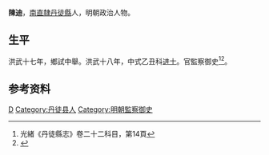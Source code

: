 {{Otheruses|other=名为陈迪的其他人物|陈迪}}
{{明清人物信息框
| 姓名 = 陳迪
| 原名 =
| 圖片名稱= 
| 圖片大小 =
| 圖片說明 = 
| 最高職務 =
| 國家 = 大明 
| 爵位 =
| 籍貫 = [[南直隸|南直隸]][[丹徒縣|丹徒縣]]
| 族裔 = 
| 旗籍 = 
| 字號 = 
| 諡號 =
| 出生日期 = 
| 出生地點 =
| 逝世日期 = 
| 逝世地點 =
| 墓葬 =
| 配偶 = 
| 親屬 = 
| 出身 =
* 洪武十八年乙丑科進士
| 經歷 =
| 著作 =   
}}
'''陳迪'''{{BD|？年||？年||}}，[[南直隸|南直隸]][[丹徒縣|丹徒縣]]人，明朝政治人物。

== 生平 ==
洪武十七年，鄉試中舉。洪武十八年，中式乙丑科[[进士|进士]]。官監察御史<ref>光緒《丹徒縣志》卷二十二科目，第14頁</ref><ref>{{Cite book|title=镇江进士研究|last=严其林著|first=|publisher=上海：复旦大学出版社|year=2014年6月|isbn=978-7-309-10818-7|location=|pages=154}}</ref>。

== 参考资料 ==
{{reflist}}

{{洪武十八年乙丑科殿試金榜}}

{{Authority control}}

{{DEFAULTSORT:}}
[[Category:陈姓|D]]
[[Category:丹徒县人|Category:丹徒县人]]
[[Category:明朝監察御史|Category:明朝監察御史]]


{{明朝官员小作品}}